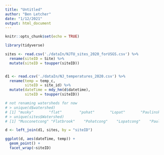 ```yaml
---
title: "Untitled"
author: "Ben Letcher"
date: "1/12/2021"
output: html_document
---
```


```r
knitr::opts_chunk$set(echo = TRUE)
```

```r
library(tidyverse)
```

```r
sites <- read.csv('./dataIn/NJTU_sites_2020_forUSGS.csv') %>%
  rename(siteID = Site) %>%
  mutate(siteID = toupper(siteID))


d1 <- read.csv('./dataIn/NJ_temperatures_2020.csv') %>% 
  rename(temp = temp_c,
         siteID = site_id) %>%
  mutate(dateTime = mdy_hm(d$datetime),
         siteID = toupper(siteID))

# not renaming watersheds for now
# > unique(d$watershed)
# [1] "musky"       "flat"        "pohat"       "Lopat"       "Paulinskill"
# > unique(sites$Watershed)
# [1] "Musconetcong" "Flatbrook"    "Pohatcong"    "Lopatcong"    "Paulinskill" 

d <- left_join(d1, sites, by = "siteID")
```

```r

ggplot(d, aes(dateTime, temp)) +
  geom_point() +
  facet_wrap(~siteID)

```

